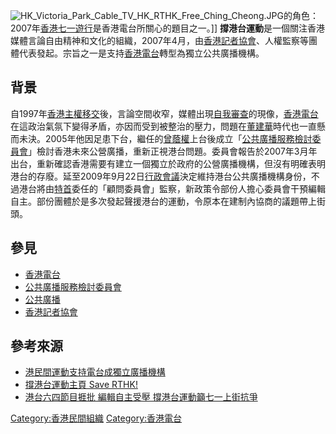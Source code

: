 [[File:HK_Victoria_Park_Cable_TV_HK_RTHK_Free_Ching_Cheong.JPG|thumb]]的角色：2007年[[香港七一遊行|香港七一遊行]]是香港電台所關心的題目之一。]]
'''撐港台運動'''是一個關注香港媒體言論自由精神和文化的組織，2007年4月，由[[香港記者協會|香港記者協會]]、人權監察等團體代表發起。宗旨之一是支持[[香港電台|香港電台]]轉型為獨立公共廣播機構。 

==背景==
自1997年[[香港主權移交|香港主權移交]]後，言論空間收窄，媒體出現[[自我審查|自我審查]]的現像，[[香港電台|香港電台]]在這政治氣氛下變得矛盾，亦因而受到被整治的壓力，問題在[[董建華|董建華]]時代也一直懸而未決。2005年他因足患下台，繼任的[[曾蔭權|曾蔭權]]上台後成立「[[公共廣播服務檢討委員會|公共廣播服務檢討委員會]]」檢討香港未來公營廣播，重新正視港台問題。委員會報告於2007年3月年出台，重新確認香港需要有建立一個獨立於政府的公營廣播機構，但沒有明確表明港台的存廢。延至2009年9月22日[[香港特別行政區行政會議|行政會議]]決定維持港台公共廣播機構身份，不過港台將由[[香港特別行政區行政長官|特首]]委任的「顧問委員會」監察，新政策令部份人擔心委員會干預編輯自主。部份團體於是多次發起聲援港台的運動，令原本在建制內協商的議題帶上街頭。

==參見==
*[[香港電台|香港電台]]
*[[公共廣播服務檢討委員會|公共廣播服務檢討委員會]]
*[[公共廣播|公共廣播]]
*[[香港記者協會|香港記者協會]]

==參考來源==
*[http://www.epochtimes.com/b5/7/4/30/n1694384.htm 港民間運動支持電台成獨立廣播機構] {{Wayback|url=http://www.epochtimes.com/b5/7/4/30/n1694384.htm |date=20070929120630 }}
*[https://web.archive.org/web/20091201043110/http://www.saverthk.org/blog/ 撐港台運動主頁 Save RTHK!]
*[http://www.inmediahk.net/node/1003606 港台六四節目捱批 編輯自主受壓 撐港台運動籲七一上街抗爭] {{Wayback|url=http://www.inmediahk.net/node/1003606 |date=20200924035404 }}

[[Category:香港民間組織|Category:香港民間組織]]
[[Category:香港電台|Category:香港電台]]